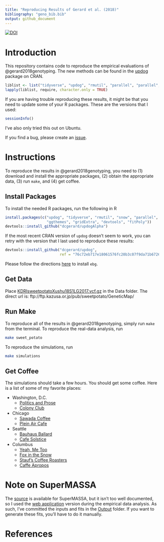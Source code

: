 ```yaml
---
title: "Reproducing Results of Gerard et al. (2018)"
bibliography: "geno_bib.bib"
output: github_document
---
```

[![DOI](https://zenodo.org/badge/94825101.svg)](https://zenodo.org/badge/latestdoi/94825101)

# Introduction

This repository contains code to reproduce the empirical evaluations
of @gerard2018genotyping. The new methods can be found in the
[updog](https://cran.r-project.org/package=updog) package on CRAN.

```r
liblist <- list("tidyverse", "updog", "rmutil", "parallel", "parallel", "ggthemes", "gridExtra", "updogAlpha", "fitPoly")
lapply(liblist, require, character.only = TRUE)
```

If you are having trouble reproducing these results, it might be that you need to update some of your R packages. These are the versions that I used:

```r
sessionInfo()
```

I've also only tried this out on Ubuntu.

If you find a bug, please create an
[issue](https://github.com/dcgerard/reproduce_genotyping/issues).

# Instructions

To reproduce the results in @gerard2018genotyping, you need to (1) download and install the appropriate packages, (2) obtain the appropriate data, (3) run `make`, and (4) get coffee.

## Install Packages

To install the needed R packages, run the following in R

```r
install.packages(c("updog", "tidyverse", "rmutil", "snow", "parallel", 
                   "ggthemes", "gridExtra", "devtools", "fitPoly"))
devtools::install_github("dcgerard/updogAlpha")
```

If the most recent CRAN version of `updog` doesn't seem to work, you can retry with the version that I last used to reproduce these results:
```r
devtools::install_github("dcgerard/updog", 
                         ref = "76c72eb717e18061576fc20b3c07f9da71b67263")
```

Please follow the directions [here](https://github.com/pblischak/polyploid-genotyping/tree/master/ebg) to install `ebg`.

## Get Data

Place [KDRIsweetpotatoXushu18S1LG2017.vcf.gz](http://sweetpotato-garden.kazusa.or.jp/) in the Data folder. The direct url is: ftp://ftp.kazusa.or.jp/pub/sweetpotato/GeneticMap/

## Run Make

To reproduce all of the results in @gerard2018genotyping, simply run
`make` from the terminal. To reproduce the real-data analysis, run
``` bash
make sweet_potato
```
To reproduce the simulations, run
``` bash
make simulations
```

## Get Coffee

The simulations should take a few hours. You should get some coffee. Here is a list of some of my favorite places:

* Washington, D.C.
    - [Politics and Prose](https://www.yelp.com/biz/politics-and-prose-washington)
    - [Colony Club](https://www.yelp.com/biz/colony-club-washington)
* Chicago
    - [Sawada Coffee](https://www.yelp.com/biz/sawada-coffee-chicago)
    - [Plein Air Cafe](https://www.yelp.com/biz/plein-air-cafe-and-eatery-chicago-2)
* Seattle
    - [Bauhaus Ballard](https://www.yelp.com/biz/bauhaus-ballard-seattle)
    - [Cafe Solstice](https://www.yelp.com/biz/cafe-solstice-seattle)
* Columbus
    - [Yeah, Me Too](https://www.yelp.com/biz/yeah-me-too-columbus)
    - [Fox in the Snow](https://www.yelp.com/biz/fox-in-the-snow-cafe-columbus-2)
    - [Stauf's Coffee Roasters](https://www.yelp.com/biz/staufs-coffee-roasters-columbus-2)
    - [Caffe Apropos](https://www.yelp.com/biz/caff%C3%A9-apropos-columbus-2)
    
    
# Note on SuperMASSA

The [source](https://bitbucket.org/orserang/supermassa) is available for SuperMASSA, but it isn't too well documented, so I used the [web application](http://statgen.esalq.usp.br/SuperMASSA/) version during the empirical data analysis. As such, I've committed the inputs and fits in the [Output](https://github.com/dcgerard/reproduce_genotyping/tree/master/Output/supermassa_formatted_data) folder. If you want to generate these fits, you'll have to do it manually.

# References

